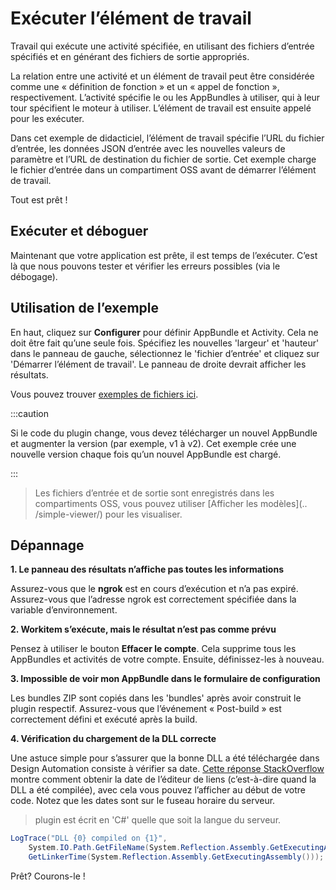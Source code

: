 
# Exécuter l’élément de travail

Travail qui exécute une activité spécifiée, en utilisant des fichiers d’entrée spécifiés et en générant des fichiers de sortie appropriés.

La relation entre une activité et un élément de travail peut être considérée comme une « définition de fonction » et un « appel de fonction », respectivement. L’activité spécifie le ou les AppBundles à utiliser, qui à leur tour spécifient le moteur à utiliser. L’élément de travail est ensuite appelé pour les exécuter.

Dans cet exemple de didacticiel, l’élément de travail spécifie l’URL du fichier d’entrée, les données JSON d’entrée avec les nouvelles valeurs de paramètre et l’URL de destination du fichier de sortie. Cet exemple charge le fichier d’entrée dans un compartiment OSS avant de démarrer l’élément de travail.

<EnvTabs
  NodeJsVsCode={WorkitemForNodejs}
  DotNetVsCode={WorkitemForNet}
  DotNetVs2022={WorkitemForNet}
/>

Tout est prêt !

## Exécuter et déboguer

Maintenant que votre application est prête, il est temps de l’exécuter. C’est là que nous pouvons tester et vérifier les erreurs possibles (via le débogage).

## Utilisation de l’exemple

En haut, cliquez sur **Configurer** pour définir AppBundle et Activity. Cela ne doit être fait qu’une seule fois. Spécifiez les nouvelles 'largeur' et 'hauteur' dans le panneau de gauche, sélectionnez le 'fichier d’entrée' et cliquez sur 'Démarrer l’élément de travail'. Le panneau de droite devrait afficher les résultats.

Vous pouvez trouver [exemples de fichiers ici](https://github.com/autodesk-platform-services/aps-design-automation-dotnet/tree/master/sample%20files).



:::caution

Si le code du plugin change, vous devez télécharger un nouvel AppBundle et augmenter la version (par exemple, v1 à v2). Cet exemple crée une nouvelle version chaque fois qu’un nouvel AppBundle est chargé.


:::



> Les fichiers d’entrée et de sortie sont enregistrés dans les compartiments OSS, vous pouvez utiliser [Afficher les modèles](.. /simple-viewer/) pour les visualiser.

<ResponsiveVideo src={PreviewUrl} />

## Dépannage

**1. Le panneau des résultats n’affiche pas toutes les informations**

Assurez-vous que le **ngrok** est en cours d’exécution et n’a pas expiré. Assurez-vous que l’adresse ngrok est correctement spécifiée dans la variable d’environnement.

**2. Workitem s’exécute, mais le résultat n’est pas comme prévu**

Pensez à utiliser le bouton **Effacer le compte**. Cela supprime tous les AppBundles et activités de votre compte. Ensuite, définissez-les à nouveau.

**3. Impossible de voir mon AppBundle dans le formulaire de configuration**

Les bundles ZIP sont copiés dans les 'bundles' après avoir construit le plugin respectif. Assurez-vous que l’événement « Post-build » est correctement défini et exécuté après la build.

**4. Vérification du chargement de la DLL correcte**

Une astuce simple pour s’assurer que la bonne DLL a été téléchargée dans Design Automation consiste à vérifier sa date. [Cette réponse StackOverflow](https://stackoverflow.com/a/1600990) montre comment obtenir la date de l’éditeur de liens (c’est-à-dire quand la DLL a été compilée), avec cela vous pouvez l’afficher au début de votre code. Notez que les dates sont sur le fuseau horaire du serveur.

> plugin est écrit en 'C#' quelle que soit la langue du serveur.

```cs
LogTrace("DLL {0} compiled on {1}",
    System.IO.Path.GetFileName(System.Reflection.Assembly.GetExecutingAssembly().Location),
    GetLinkerTime(System.Reflection.Assembly.GetExecutingAssembly()));
```

Prêt? Courons-le !

<EnvTabs
  NodeJsVsCode={DebugForNodejs}
  DotNetVsCode={DebugForNet}
  DotNetVs2022={DebugForNet}
/>

